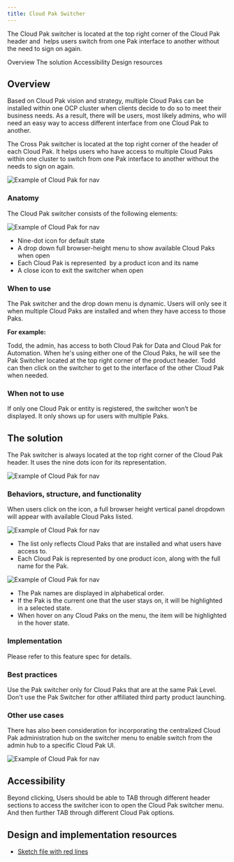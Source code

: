 ```yaml
---
title: Cloud Pak Switcher
---
```


<PageDescription>

The Cloud Pak switcher is located at the top right corner of the Cloud Pak header and  helps users switch from one Pak interface to another without the need to sign on again.

</PageDescription>

<AnchorLinks>
  <AnchorLink>Overview</AnchorLink>
  <AnchorLink>The solution</AnchorLink>
  <AnchorLink>Accessibility</AnchorLink>
  <AnchorLink>Design resources</AnchorLink>
</AnchorLinks>

## Overview

Based on Cloud Pak vision and strategy, multiple Cloud Paks can be installed within one OCP cluster when clients decide to do so to meet their business needs. As a result, there will be users, most likely admins, who will need an easy way to access different interface from one Cloud Pak to another.

The Cross Pak switcher is located at the top right corner of the header of each Cloud Pak. It helps users who have access to multiple Cloud Paks within one cluster to switch from one Pak interface to another without the needs to sign on again.

![Example of Cloud Pak for nav](images/Cloudpakheader.png)

### Anatomy

The Cloud Pak switcher consists of the following elements:

![Example of Cloud Pak for nav](images/Cloudpakswitcher.png)

- Nine-dot icon for default state
- A drop down full browser-height menu to show available Cloud Paks when open
- Each Cloud Pak is represented  by a product icon and its name
- A close icon to exit the switcher when open

### When to use

The Pak switcher and the drop down menu is dynamic. Users will only see it when multiple Cloud Paks are installed and when they have access to those Paks. 

**For example:**

Todd, the admin, has access to both Cloud Pak for Data and Cloud Pak for Automation. When he's using either one of the Cloud Paks, he will see the Pak Switcher located at the top right corner of the product header. Todd can then click on the switcher to get to the interface of the other Cloud Pak when needed.

### When not to use 

If only one Cloud Pak or entity is registered, the switcher won’t be displayed. It only shows up for users with multiple Paks.

## The solution

The Pak switcher is always located at the top right corner of the Cloud Pak header. It uses the nine dots icon for its representation.

![Example of Cloud Pak for nav](images/Switcher.png)

### Behaviors, structure, and functionality

When users click on the icon, a full browser height vertical panel dropdown will appear with available Cloud Paks listed.

![Example of Cloud Pak for nav](images/Dropdown.png)

- The list only reflects Cloud Paks that are installed and what users have access to.
- Each Cloud Pak is represented by one product icon, along with the full name for the Pak.

![Example of Cloud Pak for nav](images/Specs.png)

- The Pak names are displayed in alphabetical order.
- If the Pak is the current one that the user stays on, it will be highlighted in a selected state.
- When hover on any Cloud Paks on the menu, the item will be highlighted in the hover state.

### Implementation 

Please refer to this feature spec for details.

### Best practices

Use the Pak switcher only for Cloud Paks that are at the same Pak Level. Don't use the Pak Switcher for other affiliated third party product launching.

### Other use cases

There has also been consideration for incorporating the centralized Cloud Pak administration hub on the switcher menu to enable switch from the admin hub to a specific Cloud Pak UI.

![Example of Cloud Pak for nav](images/Navigation.png)

## Accessibility

Beyond clicking, Users should be able to TAB through different header sections to access the switcher icon to open the Cloud Pak switcher menu. And then further TAB through different Cloud Pak options.

## Design and implementation resources

- [Sketch file with red lines](https://ibm.box.com/s/dfop51k9efvfnhtxg248jxibqufc62tc)

